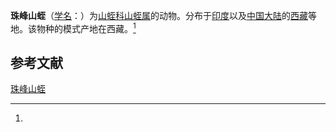 {{Speciesbox
| name = 珠峰山蛭
| status = 
| status_system = 
| image = 
| genus = Haemadipsa
| species = qomolangma
| authority = (Song et Jiang, 1977)<ref name='id10303'>{{cite web| url =http://www.bioinfo.cn/db05/BjdwSpecies.php?action=view&id=10303| title =珠峰山蛭| work =《中国动物物种编目数据库》| publisher =中国科学院微生物研究所| author =中国科学院动物研究所| accessdate =2009-04-16| deadurl =yes| archiveurl =https://web.archive.org/web/20160305033157/http://www.bioinfo.cn/db05/BjdwSpecies.php?action=view&id=10303| archivedate =2016-03-05}}</ref>
}}

'''珠峰山蛭'''（[[学名|学名]]：{{lang|la|''Haemadipsa qomolangma''}}）为[[山蛭科|山蛭科]][[山蛭属|山蛭属]]的动物。分布于[[印度|印度]]以及[[中国大陆|中国大陆]]的[[西藏|西藏]]等地。该物种的模式产地在西藏。<ref name='id10303'/>

== 参考文献 ==
{{reflist}}

{{Wikispecies|Haemadipsa qomolangma}}

[[Category:山蛭属|珠峰山蛭]]


{{环节动物小作品}}